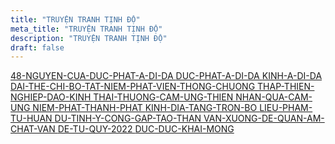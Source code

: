 ```yaml
---
title: "TRUYỆN TRANH TỊNH ĐỘ"
meta_title: "TRUYỆN TRANH TỊNH ĐỘ"
description: "TRUYỆN TRANH TỊNH ĐỘ"
draft: false
---
```


<a href="/truyen-tranh/48-nguyen-cua-duc-phat-a-di-da">
    48-NGUYEN-CUA-DUC-PHAT-A-DI-DA
</a>
<a href="/truyen-tranh/duc-phat-a-di-da">
    DUC-PHAT-A-DI-DA
</a>
<a href="/truyen-tranh/kinh-a-di-da">
    KINH-A-DI-DA
</a>
<a href="/truyen-tranh/dai-the-chi-bo-tat-niem-phat-vien-thong-chuong">
    DAI-THE-CHI-BO-TAT-NIEM-PHAT-VIEN-THONG-CHUONG
</a>
<a href="/truyen-tranh/thap-thien-nghiep-dao-kinh">
    THAP-THIEN-NGHIEP-DAO-KINH
</a>
<a href="/truyen-tranh/thai-thuong-cam-ung-thien">
    THAI-THUONG-CAM-UNG-THIEN
</a>
<a href="/truyen-tranh/nhan-qua-cam-ung">
    NHAN-QUA-CAM-UNG
</a>
<a href="/truyen-tranh/niem-phat-thanh-phat">
    NIEM-PHAT-THANH-PHAT
</a>
<a href="/truyen-tranh/kinh-dia-tang-tron-bo">
    KINH-DIA-TANG-TRON-BO
</a>
<a href="/truyen-tranh/lieu-pham-tu-huan">
    LIEU-PHAM-TU-HUAN
</a>
<a href="/truyen-tranh/du-tinh-y-cong-gap-tao-than">
    DU-TINH-Y-CONG-GAP-TAO-THAN
</a>
<a href="/truyen-tranh/van-xuong-de-quan-am-chat-van">
    VAN-XUONG-DE-QUAN-AM-CHAT-VAN
</a>
<a href="/truyen-tranh/de-tu-quy-2022">
    DE-TU-QUY-2022
</a>
<a href="/truyen-tranh/duc-duc-khai-mong">
    DUC-DUC-KHAI-MONG
</a>

